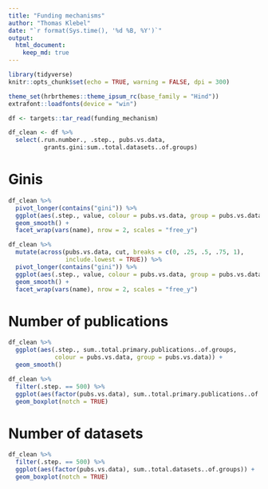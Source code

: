 ```yaml
---
title: "Funding mechanisms"
author: "Thomas Klebel"
date: "`r format(Sys.time(), '%d %B, %Y')`"
output: 
  html_document:
    keep_md: true
---
```


```r
library(tidyverse)
knitr::opts_chunk$set(echo = TRUE, warning = FALSE, dpi = 300)

theme_set(hrbrthemes::theme_ipsum_rc(base_family = "Hind"))
extrafont::loadfonts(device = "win")

df <- targets::tar_read(funding_mechanism)

df_clean <- df %>% 
  select(.run.number., .step., pubs.vs.data, 
          grants.gini:sum..total.datasets..of.groups)
```


# Ginis
```r
df_clean %>% 
  pivot_longer(contains("gini")) %>% 
  ggplot(aes(.step., value, colour = pubs.vs.data, group = pubs.vs.data)) +
  geom_smooth() +
  facet_wrap(vars(name), nrow = 2, scales = "free_y")
```

```r
df_clean %>% 
  mutate(across(pubs.vs.data, cut, breaks = c(0, .25, .5, .75, 1),
                include.lowest = TRUE)) %>% 
  pivot_longer(contains("gini")) %>% 
  ggplot(aes(.step., value, colour = pubs.vs.data, group = pubs.vs.data)) +
  geom_smooth() +
  facet_wrap(vars(name), nrow = 2, scales = "free_y")
```


# Number of publications
```r
df_clean %>% 
  ggplot(aes(.step., sum..total.primary.publications..of.groups,
             colour = pubs.vs.data, group = pubs.vs.data)) +
  geom_smooth()
```

```r
df_clean %>% 
  filter(.step. == 500) %>% 
  ggplot(aes(factor(pubs.vs.data), sum..total.primary.publications..of.groups)) +
  geom_boxplot(notch = TRUE)
```


# Number of datasets
```r
df_clean %>% 
  filter(.step. == 500) %>% 
  ggplot(aes(factor(pubs.vs.data), sum..total.datasets..of.groups)) +
  geom_boxplot(notch = TRUE)
```